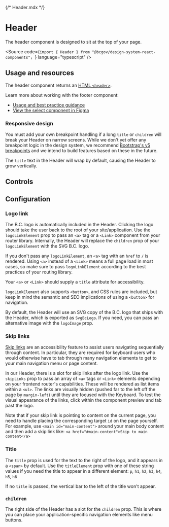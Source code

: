 {/* Header.mdx */}



<Meta of={HeaderStories} />

# Header
<Subtitle>The header component is designed to sit at the top of your page. </Subtitle>

<Source code={`import { Header } from "@bcgov/design-system-react-components"; `} language="typescript" />

## Usage and resources
The header component returns an [HTML `<header>`](https://developer.mozilla.org/en-US/docs/Web/HTML/Element/header).

Learn more about working with the footer component:

* [Usage and best practice guidance](https://www2.gov.bc.ca/gov/content/digital/design-system/components/header)
* [View the select component in Figma](#)

### Responsive design

You must add your own breakpoint handling if a long `title` or `children` will break your Header on narrow screens. While we don't yet offer any breakpoint logic in the design system, we recommend [Bootstrap's v5 breakpoints](https://getbootstrap.com/docs/5.0/layout/breakpoints/) and we intend to build features based on these in the future.

The `title` text in the Header will wrap by default, causing the Header to grow vertically.

## Controls
<Canvas of={HeaderStories?.HeaderWithTheWorks} />
<Controls of={HeaderStories?.HeaderWithTheWorks} />

## Configuration

### Logo link

The B.C. logo is automatically included in the Header. Clicking the logo should take the user back to the root of your site/application. Use the `logoLinkElement` prop to pass an `<a>` tag or a `<Link>` component from your router library. Internally, the Header will replace the `children` prop of your `logoLinkElement` with the SVG B.C. logo.

If you don't pass any `logoLinkElement`, an `<a>` tag with an `href` to `/` is rendered. Using `<a>` instead of a `<Link>` means a full page load in most cases, so make sure to pass `logoLinkElement` according to the best practices of your routing library.

Your `<a>` or `<Link>` should supply a `title` attribute for accessibility.

`logoLinkElement` also supports `<button>`, and CSS rules are included, but keep in mind the semantic and SEO implications of using a `<button>` for navigation.

By default, the Header will use an SVG copy of the B.C. logo that ships with the Header, which is exported as `SvgBcLogo`. If you need, you can pass an alternative image with the `logoImage` prop.

<Canvas of={HeaderStories?.HeaderWithCustomLogoAndLink} />

### Skip links

[Skip links](https://www.w3.org/TR/UNDERSTANDING-WCAG20/navigation-mechanisms-skip.html) are an accessibility feature to assist users navigating sequentially through content. In particular, they are required for keyboard users who would otherwise have to tab through many navigation elements to get to your main navigation menu or page content.

In our Header, there is a slot for skip links after the logo link. Use the `skipLinks` prop to pass an array of `<a>` tags or `<Link>` elements depending on your frontend router's capabilities. These will be rendered as list items within a `<ul>`. The links are visually hidden (pushed far to the left off the page by `margin-left`) until they are focused with the Keyboard. To test the visual appearance of the links, click within the component preview and tab past the logo.

Note that if your skip link is pointing to content on the current page, you need to handle placing the corresponding target `id` on the page yourself. For example, use `<main id="main-content">` around your main body content and then add a skip link like: `<a href="#main-content">Skip to main content</a>`

<Canvas of={HeaderStories?.HeaderWithTitleAndSkipLinks} />

### Title

The `title` prop is used for the text to the right of the logo, and it appears in a `<span>` by default. Use the `titleElement` prop with one of these string values if you need the title to appear in a different element: `p`, `h1`, `h2`, `h3`, `h4`, `h5`, `h6`

<Canvas of={HeaderStories?.HeaderWithTitleElement} />

If no `title` is passed, the vertical bar to the left of the title won't appear.

<Canvas of={HeaderStories?.HeaderTemplate} />

### `children`

The right side of the Header has a slot for the `children` prop. This is where you can place your application-specific navigation elements like menu buttons.

<Canvas of={HeaderStories?.HeaderWithChildren} />
